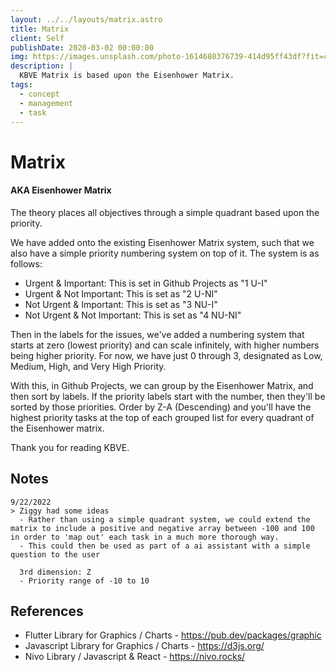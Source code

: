 ```yaml
---
layout: ../../layouts/matrix.astro
title: Matrix
client: Self
publishDate: 2020-03-02 00:00:00
img: https://images.unsplash.com/photo-1614680376739-414d95ff43df?fit=crop&w=1400&h=700&q=75
description: |
  KBVE Matrix is based upon the Eisenhower Matrix.
tags:
  - concept
  - management
  - task
---
```


# Matrix
#### AKA Eisenhower Matrix
The theory places all objectives through a simple quadrant based upon the priority.

We have added onto the existing Eisenhower Matrix system, such that we also have a simple priority
numbering system on top of it. The system is as follows:
- Urgent & Important: This is set in Github Projects as "1 U-I"
- Urgent & Not Important: This is set as "2 U-NI"
- Not Urgent & Important: This is set as "3 NU-I"
- Not Urgent & Not Important: This is set as "4 NU-NI"

Then in the labels for the issues, we've added a numbering system that starts at zero (lowest
priority) and can scale infinitely, with higher numbers being higher priority. For now, we have
just 0 through 3, designated as Low, Medium, High, and Very High Priority.

With this, in Github Projects, we can group by the Eisenhower Matrix, and then sort by labels.
If the priority labels start with the number, then they'll be sorted by those priorities. Order by
Z-A (Descending) and you'll have the highest priority tasks at the top of each grouped list for
every quadrant of the Eisenhower matrix.

Thank you for reading KBVE.

## Notes

```
9/22/2022
> Ziggy had some ideas
  - Rather than using a simple quadrant system, we could extend the matrix to include a positive and negative array between -100 and 100 in order to 'map out' each task in a much more thorough way.
  - This could then be used as part of a ai assistant with a simple question to the user

  3rd dimension: Z
  - Priority range of -10 to 10
```

## References
- Flutter Library for Graphics / Charts - https://pub.dev/packages/graphic
- Javascript Library for Graphics / Charts - https://d3js.org/
- Nivo Library / Javascript & React - https://nivo.rocks/